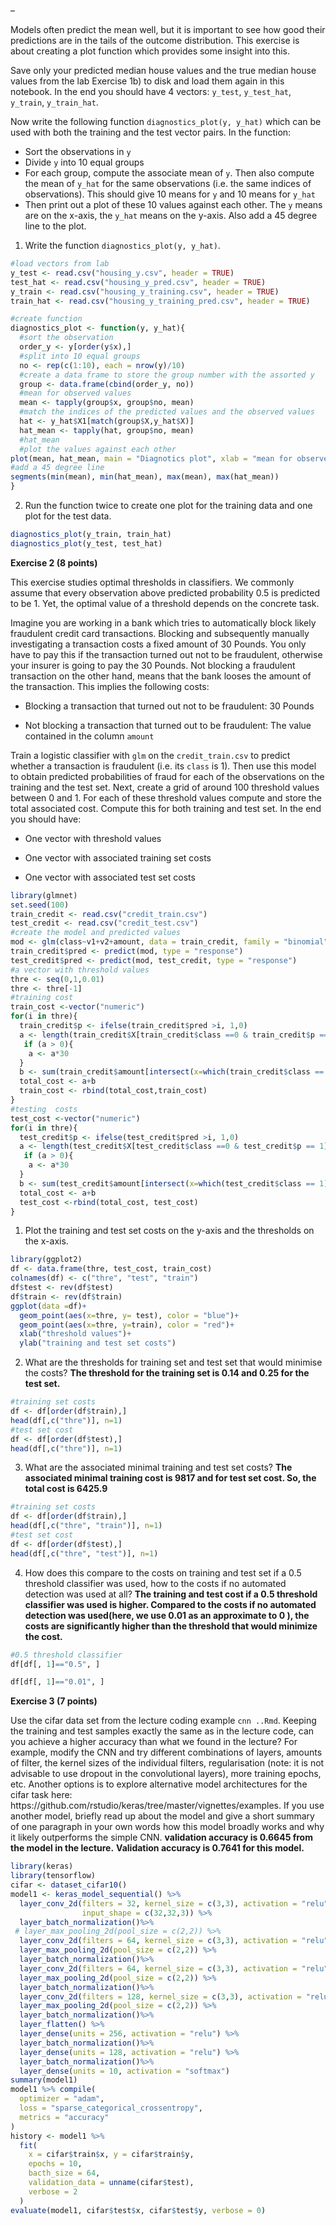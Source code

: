 --

Models often predict the mean well, but it is important to see how good their predictions are in the tails of the outcome distribution. This exercise is about creating a plot function which provides some insight into this.

Save only your predicted median house values and the true median house values from the lab Exercise 1b) to disk and load them again in this notebook. In the end you should have 4 vectors: `y_test`, `y_test_hat`, `y_train`, `y_train_hat`.

Now write the following function `diagnostics_plot(y, y_hat)` which can be used with both the training and the test vector pairs. In the function:

- Sort the observations in `y`
- Divide `y` into 10 equal groups
- For each group, compute the associate mean of `y`. Then also compute the mean of `y_hat` for the same observations (i.e. the same indices of observations). This should give 10 means for `y` and 10 means for `y_hat`
- Then print out a plot of these 10 values against each other. The `y` means are on the x-axis, the `y_hat` means on the y-axis. Also add a 45 degree line to the plot.

1. Write the function `diagnostics_plot(y, y_hat)`.
```{r, warning=FALSE}
#load vectors from lab
y_test <- read.csv("housing_y.csv", header = TRUE)
test_hat <- read.csv("housing_y_pred.csv", header = TRUE)
y_train <- read.csv("housing_y_training.csv", header = TRUE)
train_hat <- read.csv("housing_y_training_pred.csv", header = TRUE)

#create function
diagnostics_plot <- function(y, y_hat){
  #sort the observation
  order_y <- y[order(y$x),]
  #split into 10 equal groups
  no <- rep(c(1:10), each = nrow(y)/10)
  #create a data frame to store the group number with the assorted y
  group <- data.frame(cbind(order_y, no))
  #mean for observed values
  mean <- tapply(group$x, group$no, mean)
  #match the indices of the predicted values and the observed values
  hat <- y_hat$X1[match(group$X,y_hat$X)]
  hat_mean <- tapply(hat, group$no, mean)
  #hat_mean
  #plot the values against each other
plot(mean, hat_mean, main = "Diagnotics plot", xlab = "mean for observed values", ylab = "mean for predicted values")
#add a 45 degree line
segments(min(mean), min(hat_mean), max(mean), max(hat_mean))
}

```

2. Run the function twice to create one plot for the training data and one plot for the test data.
```{r, warning=FALSE}
diagnostics_plot(y_train, train_hat)
diagnostics_plot(y_test, test_hat)
```


__Exercise 2 (8 points)__

This exercise studies optimal thresholds in classifiers. We commonly assume that every observation above predicted probability 0.5 is predicted to be 1. Yet, the optimal value of a threshold depends on the concrete task.

Imagine you are working in a bank which tries to automatically block likely fraudulent credit card transactions. Blocking and subsequently manually investigating a transaction costs a fixed amount of 30 Pounds. You only have to pay this if the transaction turned out not to be fraudulent, otherwise your insurer is going to pay the 30 Pounds. Not blocking a fraudulent transaction on the other hand, means that the bank looses the amount of the transaction. This implies the following costs:

- Blocking a transaction that turned out not to be fraudulent: 30 Pounds

- Not blocking a transaction that turned out to be fraudulent: The value contained in the column `amount`

Train a logistic classifier with `glm` on the `credit_train.csv` to predict whether a transaction is fraudulent (i.e. its `class` is 1). Then use this model to obtain predicted probabilities of fraud for each of the observations on the training and the test set. Next, create a grid of around 100 threshold values between 0 and 1. For each of these threshold values compute and store the total associated cost. Compute this for both training and test set. In the end you should have:

- One vector with threshold values

- One vector with associated training set costs

- One vector with associated test set costs
```{r}
library(glmnet)
set.seed(100)
train_credit <- read.csv("credit_train.csv")
test_credit <- read.csv("credit_test.csv")
#create the model and predicted values
mod <- glm(class~v1+v2+amount, data = train_credit, family = "binomial")
train_credit$pred <- predict(mod, type = "response")
test_credit$pred <- predict(mod, test_credit, type = "response")
#a vector with threshold values
thre <- seq(0,1,0.01)
thre <- thre[-1]
#training cost
train_cost <-vector("numeric")
for(i in thre){
  train_credit$p <- ifelse(train_credit$pred >i, 1,0)
  a <- length(train_credit$X[train_credit$class ==0 & train_credit$p == 1])
   if (a > 0){
    a <- a*30
  }
  b <- sum(train_credit$amount[intersect(x=which(train_credit$class == 1), y = which(train_credit$p == 0))])
  total_cost <- a+b
  train_cost <- rbind(total_cost,train_cost)
}
#testing  costs
test_cost <-vector("numeric")
for(i in thre){
  test_credit$p <- ifelse(test_credit$pred >i, 1,0)
  a <- length(test_credit$X[test_credit$class ==0 & test_credit$p == 1])
   if (a > 0){
    a <- a*30
  }
  b <- sum(test_credit$amount[intersect(x=which(test_credit$class == 1), y = which(test_credit$p == 0))])
  total_cost <- a+b
  test_cost <-rbind(total_cost, test_cost)
}
```

1. Plot the training and test set costs on the y-axis and the thresholds on the x-axis.
```{r}
library(ggplot2)
df <- data.frame(thre, test_cost, train_cost)
colnames(df) <- c("thre", "test", "train")
df$test <- rev(df$test)
df$train <- rev(df$train)
ggplot(data =df)+
  geom_point(aes(x=thre, y= test), color = "blue")+
  geom_point(aes(x=thre, y=train), color = "red")+
  xlab("threshold values")+
  ylab("training and test set costs")
```

2. What are the thresholds for training set and test set that would minimise the costs?
**The threshold for the training set is 0.14 and 0.25 for the test set.**
```{r}
#training set costs
df <- df[order(df$train),]
head(df[,c("thre")], n=1)
#test set cost
df <- df[order(df$test),]
head(df[,c("thre")], n=1)
```

3. What are the associated minimal training and test set costs?
**The associated minimal training cost is 9817 and  for test set cost. So, the total cost is 6425.9**
```{r}
#training set costs
df <- df[order(df$train),]
head(df[,c("thre", "train")], n=1)
#test set cost
df <- df[order(df$test),]
head(df[,c("thre", "test")], n=1)
```

4. How does this compare to the costs on training and test set if a 0.5 threshold classifier was used, how to the costs if no automated detection was used at all?
**The training and test cost if a 0.5 threshold classifier was used is higher. Compared to the costs if no automated detection was used(here, we use 0.01 as an approximate to 0 ), the costs are significantly higher than the threshold that would minimize the cost.**
```{r}
#0.5 threshold classifier
df[df[, 1]=="0.5", ]

df[df[, 1]=="0.01", ]
```

__Exercise 3 (7 points)__

Use the cifar data set from the lecture coding example `cnn
..Rmd`. Keeping the training and test samples exactly the same as in the lecture code, can you achieve a higher accuracy than what we found in the lecture? For example, modify the CNN and try different combinations of layers, amounts of filter, the kernel sizes of the individual filters, regularisation (note: it is not advisable to use dropout in the convolutional layers), more training epochs, etc. Another options is to explore alternative model architectures for the cifar task here: https://github.com/rstudio/keras/tree/master/vignettes/examples. If you use another model, briefly read up about the model and give a short summary of one paragraph in your own words how this model broadly works and why it likely outperforms the simple CNN.
**validation accuracy is 0.6645 from the model in the lecture.**
**Validation accuracy is 0.7641 for this model.**
```{r, eval= FALSE}
library(keras)
library(tensorflow)
cifar <- dataset_cifar10()
model1 <- keras_model_sequential() %>% 
  layer_conv_2d(filters = 32, kernel_size = c(3,3), activation = "relu", 
                input_shape = c(32,32,3)) %>% 
  layer_batch_normalization()%>%
 # layer_max_pooling_2d(pool_size = c(2,2)) %>% 
  layer_conv_2d(filters = 64, kernel_size = c(3,3), activation = "relu") %>% 
  layer_max_pooling_2d(pool_size = c(2,2)) %>% 
  layer_batch_normalization()%>%
  layer_conv_2d(filters = 64, kernel_size = c(3,3), activation = "relu") %>% 
  layer_max_pooling_2d(pool_size = c(2,2)) %>% 
  layer_batch_normalization()%>%
  layer_conv_2d(filters = 128, kernel_size = c(3,3), activation = "relu") %>% 
  layer_max_pooling_2d(pool_size = c(2,2)) %>% 
  layer_batch_normalization()%>%
  layer_flatten() %>% 
  layer_dense(units = 256, activation = "relu") %>% 
  layer_batch_normalization()%>%
  layer_dense(units = 128, activation = "relu") %>% 
  layer_batch_normalization()%>%
  layer_dense(units = 10, activation = "softmax")
summary(model1)
model1 %>% compile(
  optimizer = "adam",
  loss = "sparse_categorical_crossentropy",
  metrics = "accuracy"
)
history <- model1 %>%
  fit(
    x = cifar$train$x, y = cifar$train$y,
    epochs = 10,
    bacth_size = 64,
    validation_data = unname(cifar$test),
    verbose = 2
  )
evaluate(model1, cifar$test$x, cifar$test$y, verbose = 0)
```


